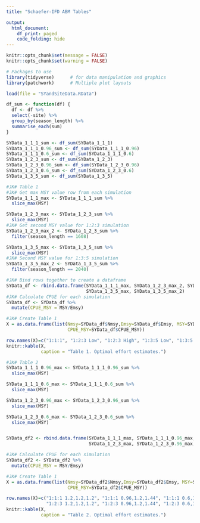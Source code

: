```yaml
---
title: "Schaefer-IFD ABM Tables"

output:
  html_document:
    df_print: paged
    code_folding: hide
---
```


```r
knitr::opts_chunk$set(message = FALSE)
knitr::opts_chunk$set(warning = FALSE)
```


```r
# Packages to use
library(tidyverse)      # for data manipulation and graphics
library(patchwork)      # Multiple plot layouts
```


```r
load(file = "SYandSiteData.RData")
```

```r
df_sum <- function(df) {
  df <- df %>% 
  select(-site) %>% 
  group_by(season_length) %>%
  summarise_each(sum)
}

SYData_1_1_1_sum <- df_sum(SYData_1_1_1)
SYData_1_1_1_0.96_sum <- df_sum(SYData_1_1_1_0.96)
SYData_1_1_1_0.6_sum <- df_sum(SYData_1_1_1_0.6)
SYData_1_2_3_sum <- df_sum(SYData_1_2_3)
SYData_1_2_3_0.96_sum <- df_sum(SYData_1_2_3_0.96)
SYData_1_2_3_0.6_sum <- df_sum(SYData_1_2_3_0.6)
SYData_1_3_5_sum <- df_sum(SYData_1_3_5)
```

```r
#JK# Table 1
#JK# Get max MSY value row from each simulation
SYData_1_1_1_max <- SYData_1_1_1_sum %>% 
  slice_max(MSY)

SYData_1_2_3_max <- SYData_1_2_3_sum %>% 
  slice_max(MSY)
#JK# Get second MSY value for 1:2:3 simulation
SYData_1_2_3_max_2 <- SYData_1_2_3_sum %>% 
  filter(season_length == 1608)

SYData_1_3_5_max <- SYData_1_3_5_sum %>% 
  slice_max(MSY)
#JK# Second MSY value for 1:3:5 simulation
SYData_1_3_5_max_2 <- SYData_1_3_5_sum %>% 
  filter(season_length == 2040)

#JK# Bind rows together to create a dataframe
SYData_df <- rbind.data.frame(SYData_1_1_1_max, SYData_1_2_3_max_2, SYData_1_2_3_max,
                              SYData_1_3_5_max, SYData_1_3_5_max_2)
#JK# Calculate CPUE for each simulation
SYData_df <- SYData_df %>% 
  mutate(CPUE_MSY = MSY/Emsy)

#JK# Create Table 1
X = as.data.frame(list(Nmsy=SYData_df$Nmsy,Emsy=SYData_df$Emsy, MSY=SYData_df$MSY,            
                       CPUE_MSY=SYData_df$CPUE_MSY))

row.names(X)=c("1:1:1", "1:2:3 Low", "1:2:3 High", "1:3:5 Low", "1:3:5 High")
knitr::kable(X, 
             caption = "Table 1. Optimal effort estimates.")

#JK# Table 2
SYData_1_1_1_0.96_max <- SYData_1_1_1_0.96_sum %>% 
  slice_max(MSY)

SYData_1_1_1_0.6_max <- SYData_1_1_1_0.6_sum %>%
  slice_max(MSY)

SYData_1_2_3_0.96_max <- SYData_1_2_3_0.96_sum %>% 
  slice_max(MSY)

SYData_1_2_3_0.6_max <- SYData_1_2_3_0.6_sum %>% 
  slice_max(MSY)


SYData_df2 <- rbind.data.frame(SYData_1_1_1_max, SYData_1_1_1_0.96_max, SYData_1_1_1_0.6_max,
                               SYData_1_2_3_max, SYData_1_2_3_0.96_max, SYData_1_2_3_0.6_max)

#JK# Calculate CPUE for each simulation
SYData_df2 <- SYData_df2 %>% 
  mutate(CPUE_MSY = MSY/Emsy)

#JK# Create Table 1
X = as.data.frame(list(Nmsy=SYData_df2$Nmsy,Emsy=SYData_df2$Emsy, MSY=SYData_df2$MSY,            
                       CPUE_MSY=SYData_df2$CPUE_MSY))

row.names(X)=c("1:1:1 1.2,1.2,1.2", "1:1:1 0.96,1.2,1.44", "1:1:1 0.6,1.2,1.8", 
               "1:2:3 1.2,1.2,1.2", "1:2:3 0.96,1.2,1.44", "1:2:3 0.6,1.2,1.8")
knitr::kable(X, 
             caption = "Table 2. Optimal effort estimates.")
```
